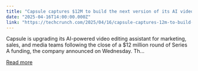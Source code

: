 ```yaml
---
title: "Capsule captures $12M to build the next version of its AI video editor for brands"
date: "2025-04-16T14:00:00.000Z"
link: "https://techcrunch.com/2025/04/16/capsule-captures-12m-to-build-the-next-version-of-its-ai-video-editor-for-brands/"
---
```


Capsule is upgrading its AI-powered video editing assistant for marketing, sales, and media teams following the close of a $12 million round of Series A funding, the company announced on Wednesday. Th...

[Read more](https://techcrunch.com/2025/04/16/capsule-captures-12m-to-build-the-next-version-of-its-ai-video-editor-for-brands/)

